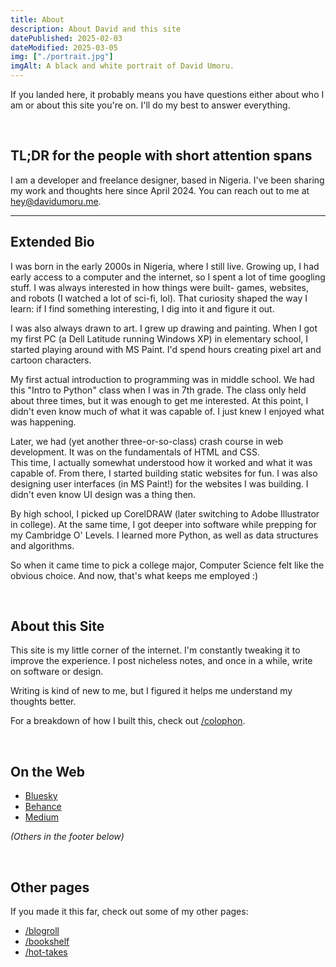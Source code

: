 ```yaml
---
title: About
description: About David and this site
datePublished: 2025-02-03
dateModified: 2025-03-05
img: ["./portrait.jpg"]
imgAlt: A black and white portrait of David Umoru.
---
```


If you landed here, it probably means you have questions either about who I am
or about this site you're on. I'll do my best to answer everything.

&nbsp;

## TL;DR for the people with short attention spans  

I am a developer and freelance designer, based in Nigeria. I've been sharing my work and thoughts here since April 2024. 
You can reach out to me at hey@davidumoru.me.  

***

## Extended Bio  

I was born in the early 2000s in Nigeria, where I still live.
Growing up, I had early access to a computer and the internet, so I spent a lot of time googling stuff.
I was always interested in how things were built- games, websites, and robots (I watched a lot of sci-fi, lol).
That curiosity shaped the way I learn: if I find something interesting, I dig into it and figure it out.

I was also always drawn to art. I grew up drawing and painting.
When I got my first PC (a Dell Latitude running Windows XP) in elementary school,
I started playing around with MS Paint. I'd spend hours creating pixel art and cartoon characters.

My first actual introduction to programming was in middle school.
We had this "Intro to Python" class when I was in 7th grade.
The class only held about three times, but it was enough to get me interested.
At this point, I didn't even know much of what it was capable of. I just knew I enjoyed what was happening.

Later, we had (yet another three-or-so-class) crash course in web development.
It was on the fundamentals of HTML and CSS.  
This time, I actually somewhat understood how it worked and what it was capable of.
From there, I started building static websites for fun.
I was also designing user interfaces (in MS Paint!) for the websites I was building.
I didn't even know UI design was a thing then.

By high school, I picked up CorelDRAW (later switching to Adobe Illustrator in college).
At the same time, I got deeper into software while prepping for my Cambridge O' Levels.
I learned more Python, as well as data structures and algorithms.

So when it came time to pick a college major, Computer Science felt like the obvious choice.
And now, that's what keeps me employed :)

&nbsp;  

## About this Site  

This site is my little corner of the internet. I'm constantly tweaking it to improve the experience.
I post nicheless notes, and once in a while, write on software or design.

Writing is kind of new to me, but I figured it helps me understand my thoughts better.

For a breakdown of how I built this, check out [/colophon](/colophon).

&nbsp;  

## On the Web  

- [Bluesky](https://bsky.app/profile/davidumoru.me)
- [Behance](https://www.behance.net/davidumoru/) 
- [Medium](https://medium.com/@davidumoru)

_(Others in the footer below)_  

&nbsp;  

## Other pages

If you made it this far, check out some of my other pages:

- [/blogroll](/blogroll)
- [/bookshelf](/bookshelf)
- [/hot-takes](/hot-takes)
